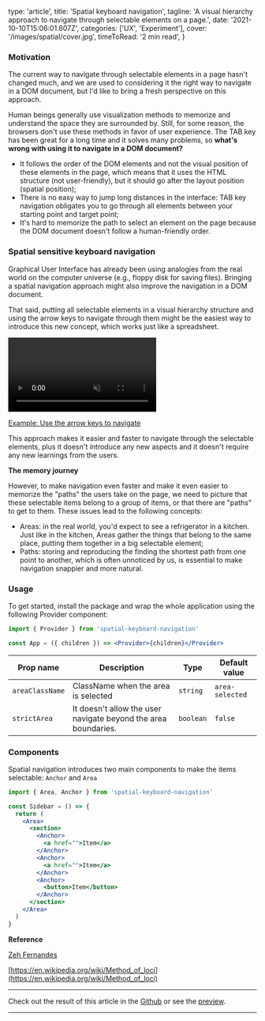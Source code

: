   type: 'article',
  title: 'Spatial keyboard navigation',
  tagline:
    'A visual hierarchy approach to navigate through selectable elements on a page.',
  date: '2021-10-10T15:06:01.607Z',
  categories: ['UX', 'Experiment'],
  cover: '/images/spatial/cover.jpg',
  timeToRead: '2 min read',
}

### Motivation

The current way to navigate through selectable elements in a page hasn't changed much, and we are used to considering it the right way to navigate in a DOM document, but I'd like to bring a fresh perspective on this approach.

Human beings generally use visualization methods to memorize and understand the space they are surrounded by. Still, for some reason, the browsers don't use these methods in favor of user experience. The TAB key has been great for a long time and it solves many problems, so **what's wrong with using it to navigate in a DOM document?**

- It follows the order of the DOM elements and not the visual position of these elements in the page, which means that it uses the HTML structure (not user-friendly), but it should go after the layout position (spatial position);
- There is no easy way to jump long distances in the interface: TAB key navigation obligates you to go through all elements between your starting point and target point;
- It's hard to memorize the path to select an element on the page because the DOM document doesn't follow a human-friendly order.

### Spatial sensitive keyboard navigation

Graphical User Interface has already been using analogies from the real world on the computer universe (e.g., floppy disk for saving files). Bringing a spatial navigation approach might also improve the navigation in a DOM document.

That said, putting all selectable elements in a visual hierarchy structure and using the arrow keys to navigate through them might be the easiest way to introduce this new concept, which works just like a spreadsheet.

<video autoPlay muted playsInline>
  <source src="/images/spatial/spatial-navigation.mp4" type="video/mp4" />
</video>

[Example: Use the arrow keys to navigate](https://spatial-keyboard-navigation.vercel.app/)

This approach makes it easier and faster to navigate through the selectable elements, plus it doesn't introduce any new aspects and it doesn't require any new learnings from the users.

**The memory journey**

However, to make navigation even faster and make it even easier to memorize the "paths" the users take on the page, we need to picture that these selectable items belong to a group of items, or that there are "paths" to get to them. These issues lead to the following concepts:

- Areas: in the real world, you'd expect to see a refrigerator in a kitchen. Just like in the kitchen, Areas gather the things that belong to the same place, putting them together in a big selectable element;
- Paths: storing and reproducing the finding the shortest path from one point to another, which is often unnoticed by us, is essential to make navigation snappier and more natural.

### Usage

To get started, install the package and wrap the whole application using the following Provider component:

```jsx
import { Provider } from 'spatial-keyboard-navigation'

const App = ({ children }) => <Provider>{children}</Provider>
```

| Prop name       | Description                                                    | Type      | Default value   |
| --------------- | -------------------------------------------------------------- | --------- | --------------- |
| `areaClassName` | ClassName when the area is selected                            | `string`  | `area-selected` |
| `strictArea`    | It doesn't allow the user navigate beyond the area boundaries. | `boolean` | `false`         |

### Components

Spatial navigation introduces two main components to make the items selectable: `Anchor` and `Area`

```jsx
import { Area, Anchor } from 'spatial-keyboard-navigation'

const Sidebar = () => {
  return (
    <Area>
      <section>
        <Anchor>
          <a href="">Item</a>
        </Anchor>
        <Anchor>
          <a href="">Item</a>
        </Anchor>
        <Anchor>
          <button>Item</button>
        </Anchor>
      </section>
    </Area>
  )
}
```

**Reference**

[Zeh Fernandes](https://twitter.com/zehf)

[https://en.wikipedia.org/wiki/Method_of_loci](https://en.wikipedia.org/wiki/Method_of_loci)

---

Check out the result of this article in the [Github](https://github.com/danilowoz/spatial-keyboard-navigation) or see the [preview](https://spatial-keyboard-navigation.vercel.app/).

---
